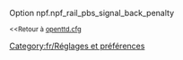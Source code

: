 {{fr/Amorce}}
Option npf.npf_rail_pbs_signal_back_penalty

<small><<Retour à [[fr/Archive/Manual/Settings/Openttd.cfg|openttd.cfg]]</small>
[[Category:fr/Réglages et préférences]]